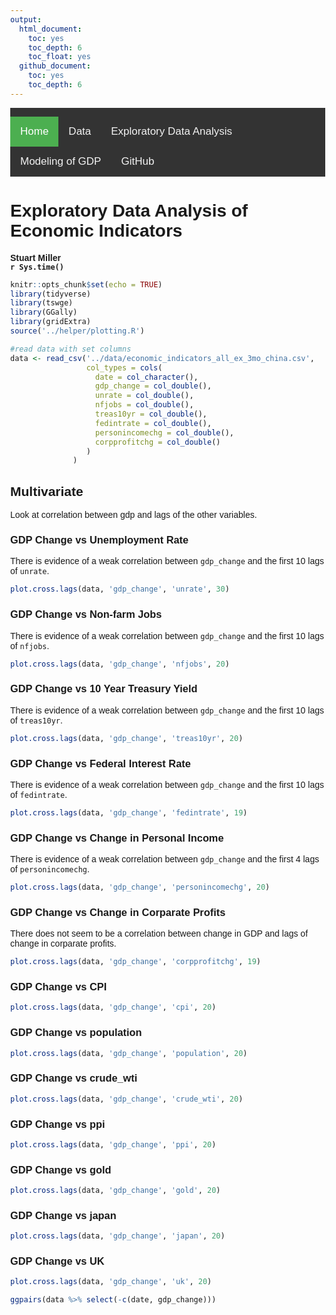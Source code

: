 ```yaml
---
output:
  html_document:
    toc: yes
    toc_depth: 6
    toc_float: yes
  github_document:
    toc: yes
    toc_depth: 6
---
```


<meta name="viewport" content="width=device-width, initial-scale=1">
<style>
body {
  margin: 0;
  font-family: Arial, Helvetica, sans-serif;
}

.topnav {
  overflow: hidden;
  background-color: #333;
}

.topnav a {
  float: left;
  color: #f2f2f2;
  text-align: center;
  padding: 14px 16px;
  text-decoration: none;
  font-size: 17px;
}

.topnav a:hover {
  background-color: #ddd;
  color: black;
}

.topnav a.active {
  background-color: #4CAF50;
  color: white;
}
</style>

<div class="topnav">
  <a class="active" href="./index">Home</a>
  <a href="./data">Data</a>
  <a href="./EDA.html">Exploratory Data Analysis</a>
  <a href="./gdp_modeling.html">Modeling of GDP</a>
  <a href="https://github.com/sjmiller8182/gdp-pred/blob/master/analysis/EDA.Rmd">GitHub</a>
</div>




# Exploratory Data Analysis of Economic Indicators

**Stuart Miller**  
**`r Sys.time()`**

```r
knitr::opts_chunk$set(echo = TRUE)
library(tidyverse)
library(tswge)
library(GGally)
library(gridExtra)
source('../helper/plotting.R')
```

```r
#read data with set columns
data <- read_csv('../data/economic_indicators_all_ex_3mo_china.csv',
                 col_types = cols(
                   date = col_character(),
                   gdp_change = col_double(),
                   unrate = col_double(),
                   nfjobs = col_double(),
                   treas10yr = col_double(),
                   fedintrate = col_double(),
                   personincomechg = col_double(),
                   corpprofitchg = col_double()
                 )
              )
```



## Multivariate

Look at correlation between gdp and lags of the other variables.

### GDP Change vs Unemployment Rate

There is evidence of a weak correlation between `gdp_change` and the first 10 lags of `unrate`.

```r
plot.cross.lags(data, 'gdp_change', 'unrate', 30)
```




### GDP Change vs Non-farm Jobs

There is evidence of a weak correlation between `gdp_change` and the first 10 lags of `nfjobs`.

```r
plot.cross.lags(data, 'gdp_change', 'nfjobs', 20)
```


### GDP Change vs 10 Year Treasury Yield

There is evidence of a weak correlation between `gdp_change` and the first 10 lags of `treas10yr`.

```r
plot.cross.lags(data, 'gdp_change', 'treas10yr', 20)
```







### GDP Change vs Federal Interest Rate

There is evidence of a weak correlation between `gdp_change` and the first 10 lags of `fedintrate`.

```r
plot.cross.lags(data, 'gdp_change', 'fedintrate', 19)
```




### GDP Change vs Change in Personal Income

There is evidence of a weak correlation between `gdp_change` and the first 4 lags of `personincomechg`.

```r
plot.cross.lags(data, 'gdp_change', 'personincomechg', 20)
```


### GDP Change vs Change in Corparate Profits

There does not seem to be a correlation between change in GDP and lags of change in corparate profits.

```r
plot.cross.lags(data, 'gdp_change', 'corpprofitchg', 19)
```

### GDP Change vs CPI



```r
plot.cross.lags(data, 'gdp_change', 'cpi', 20)
```


### GDP Change vs population



```r
plot.cross.lags(data, 'gdp_change', 'population', 20)
```


### GDP Change vs crude_wti



```r
plot.cross.lags(data, 'gdp_change', 'crude_wti', 20)
```



### GDP Change vs ppi



```r
plot.cross.lags(data, 'gdp_change', 'ppi', 20)
```


### GDP Change vs gold



```r
plot.cross.lags(data, 'gdp_change', 'gold', 20)
```

### GDP Change vs japan



```r
plot.cross.lags(data, 'gdp_change', 'japan', 20)
```


### GDP Change vs UK



```r
plot.cross.lags(data, 'gdp_change', 'uk', 20)
```



```r
ggpairs(data %>% select(-c(date, gdp_change)))
```





